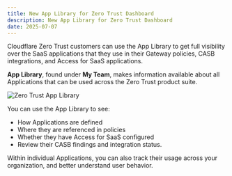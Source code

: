 ```yaml
---
title: New App Library for Zero Trust Dashboard
description: New App Library for Zero Trust Dashboard
date: 2025-07-07
---
```


Cloudflare Zero Trust customers can use the App Library to get full visibility over the SaaS applications that they use in their Gateway policies, CASB integrations, and Access for SaaS applications.

**App Library**, found under **My Team**, makes information available about all Applications that can be used across the Zero Trust product suite.

![Zero Trust App Library](~/assets/images/changelog/cloudflare-one/app-library.png)

You can use the App Library to see:

- How Applications are defined
- Where they are referenced in policies
- Whether they have Access for SaaS configured
- Review their CASB findings and integration status.

Within individual Applications, you can also track their usage across your organization, and better understand user behavior.
